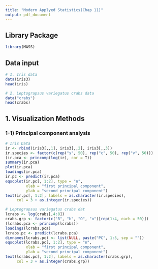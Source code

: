 ```yaml
---
title: "Modern Applyed Statistics(Chap 11)"
output: pdf_document
---
```

## Library Package
```r
library(MASS)
```


## Data input
```r
# 1. Iris data
data(iris3)
head(iris)
```


```r
# 2. Leptograpsus variegatus crabs data
data("crabs")
head(crabs)
```

\newpage

## 1. Visualization Methods

### 1-1) Principal component analysis
```r
# Iris Data
ir <- rbind(iris3[,,1], iris3[,,2], iris3[,,3])
ir.species <- factor(c(rep("s", 50), rep("c", 50), rep("v", 50)))
(ir.pca <- princomp(log(ir), cor = T))
summary(ir.pca)
plot(ir.pca)
loadings(ir.pca)
ir.pc <- predict(ir.pca)
eqscplot(ir.pc[, 1:2], type = "n",
         xlab = "first principal component",
         ylab = "second principal component")
text(ir.pc[, 1:2], labels = as.character(ir.species),
     col = 3 + as.integer(ir.species)) 
```

```r
# Leptograpsus variegatus crabs dat
lcrabs <- log(crabs[,4:8])
crabs.grp <- factor(c("B", "b", "O", "o")[rep(1:4, each = 50)])
(lcrabs.pca <- princomp(lcrabs))
loadings(lcrabs.pca)
lcrabs.pc <- predict(lcrabs.pca)
dimnames(lcrabs.pc) <- list(NULL, paste("PC", 1:5, sep = ""))
eqscplot(lcrabs.pc[, 1:2], type = "n",
         xlab = "first principal component",
         ylab = "second principal component")
text(lcrabs.pc[, 1:2], labels = as.character(crabs.grp),
     col = 3 + as.integer(crabs.grp)) 
```
